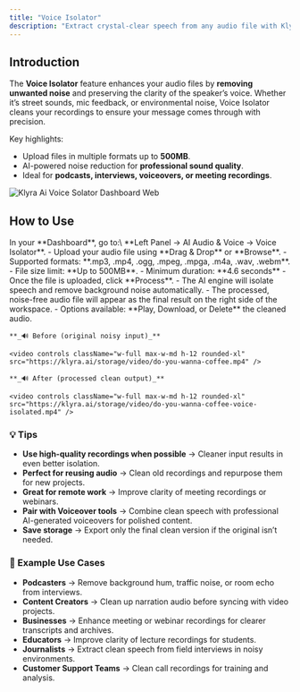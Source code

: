 ```yaml
---
title: "Voice Isolator"
description: "Extract crystal-clear speech from any audio file with Klyra AI’s Voice Isolator, engineered to remove noise, mic feedback, and background interference for professional-quality audio."
---
```


## Introduction

The **Voice Isolator** feature enhances your audio files by **removing unwanted noise** and preserving the clarity of the speaker’s voice. Whether it’s street sounds, mic feedback, or environmental noise, Voice Isolator cleans your recordings to ensure your message comes through with precision.

Key highlights:

- Upload files in multiple formats up to **500MB**.
- AI-powered noise reduction for **professional sound quality**.
- Ideal for **podcasts, interviews, voiceovers, or meeting recordings**.

<img
  src="/images/klyra-ai-voice-solator-dashboard.webp"
  alt="Klyra Ai Voice Solator Dashboard Web"
  class="border rounded-lg shadow-md"
/>

## How to Use

<Steps>
  <Step title="Navigation">
    In your **Dashboard**, go to:\
    **Left Panel → AI Audio & Voice → Voice Isolator**.
  </Step>
  <Step title="Select Target Audio File">
    - Upload your audio file using **Drag & Drop** or **Browse**.
    - Supported formats: **.mp3, .mp4, .ogg, .mpeg, .mpga, .m4a, .wav, .webm**.
    - File size limit: **Up to 500MB**.
    - Minimum duration: **4.6 seconds**
  </Step>
  <Step title="Process Audio">
    - Once the file is uploaded, click **Process**.
    - The AI engine will isolate speech and remove background noise automatically.
  </Step>
  <Step title="Access Results">
    - The processed, noise-free audio file will appear as the final result on the right side of the workspace.
    - Options available: **Play, Download, or Delete** the cleaned audio.

    **_🔊 Before (original noisy input)_**

    <video controls className="w-full max-w-md h-12 rounded-xl" src="https://klyra.ai/storage/video/do-you-wanna-coffee.mp4" />

    **_🔊 After (processed clean output)_**

    <video controls className="w-full max-w-md h-12 rounded-xl" src="https://klyra.ai/storage/video/do-you-wanna-coffee-voice-isolated.mp4" />
  </Step>
</Steps>

### 💡 Tips

- **Use high-quality recordings when possible** → Cleaner input results in even better isolation.
- **Perfect for reusing audio** → Clean old recordings and repurpose them for new projects.
- **Great for remote work** → Improve clarity of meeting recordings or webinars.
- **Pair with Voiceover tools** → Combine clean speech with professional AI-generated voiceovers for polished content.
- **Save storage** → Export only the final clean version if the original isn’t needed.

### 📌 Example Use Cases

- **Podcasters** → Remove background hum, traffic noise, or room echo from interviews.
- **Content Creators** → Clean up narration audio before syncing with video projects.
- **Businesses** → Enhance meeting or webinar recordings for clearer transcripts and archives.
- **Educators** → Improve clarity of lecture recordings for students.
- **Journalists** → Extract clean speech from field interviews in noisy environments.
- **Customer Support Teams** → Clean call recordings for training and analysis.